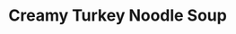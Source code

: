 <!-- Type:Soup -->
<!-- Cook:JEmery -->

# Creamy Turkey Noodle Soup

\begin{recipe}{Creamy Turkey Noodle Soup}{6 Servings}{30 minutes} %{Title}{Servings}{Prep time}
\freeform A soup that Mimi makes after Thanksgiving.       %Freeform formats a general comment.
\freeform\rule{\textwidth}{0.05pt}                         %Creates a nice horizontal rule.

%1st step ingredients---------------------------------------
    %\ingredient[quantity]{unit}{ingredient}
    %\Ingredient{ingredient and quantity}
\ingredient[3]{cups}{turkey}

%1st step action
Use leftover Thanksgiving turkey (or bake). Set aside.

%2nd step ingredients--------------------------------------
\ingredient[5]{tbsp}{butter}
\ingredient[2]{}{carrots}
\ingredient[1]{}{shallot}
\ingredient[1]{tbsp}{celery ceeds}

%2nd step action:
Saut\'{e} ingredients in butter for 5 minutes.

%3rd step ingredients--------------------------------------
\ingredient[\fr13]{cup}{flour} %\fr means fraction: so \fr13 = 1/3
\ingredient[32]{oz}{chicken broth}
\ingredient[\fr12]{cup}{half and half}
\ingredient[\fr12]{cup}{milk}

%3rd step action:
First stir in flour to saut\'{e}d vegetebles and then add liquids and bring mixture to a boil.

%4th step ingredients--------------------------------------
\ingredient[6]{oz}{Reames brand noodles} 

%4th step action:
Add dry noodles to soup and simmer for about 20 minutes.

Cook orzo according to directions on package --- slightly al dente is fine as well. Drain and rise with cold water.

%5th step ingredients--------------------------------------
\ingredient[\fr14]{tsp}{salt}
\ingredient[\fr14]{tsp}{pepper}

Add salt and pepper to taste.

\freeform\rule{\textwidth}{0.05pt} 

\freeform Good to eat for... weeks?

\end{recipe}